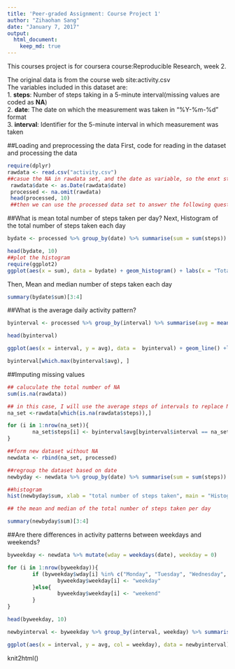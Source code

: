 ---
title: 'Peer-graded Assignment: Course Project 1'
author: "Zihaohan Sang"
date: "January 7, 2017"
output: 
  html_document: 
    keep_md: true 
---

This courses project is for coursera course:Reproducible Research, week 2.

The original data is from the course web site:activity.csv  
The variables included in this dataset are:  
1. **steps**: Number of steps taking in a 5-minute interval(missing values are coded as **NA**)  
2. **date**: The date on which the measurement was taken in "%Y-%m-%d" format  
3. **interval**: Identifier for the 5-minute interval in which measurement was taken  

##Loading and preprocessing the data
First, code for reading in the dataset and processing the data

```{r read_and_processing_data, echo=TRUE}
require(dplyr)
rawdata <- read.csv("activity.csv")
##casue the NA in rawdata set, and the date as variable, so the enxt step is to tidy the data set
 rawdata$date <- as.Date(rawdata$date)
 processed <- na.omit(rawdata)
 head(processed, 10)
 ##then we can use the processed data set to answer the following questions 
```


##What is mean total number of steps taken per day?
Next, Histogram of the total number of steps taken each day
```{r hist_total_steps_per_day, echo=TRUE}
bydate <- processed %>% group_by(date) %>% summarise(sum = sum(steps))

head(bydate, 10)
##plot the histogram
require(ggplot2)
ggplot(aes(x = sum), data = bydate) + geom_histogram() + labs(x = "Total number of steps per day", y = "frequency", title = "Histogram of The Total Number of Steps \nTaken Each Day") + theme_bw() + theme(plot.title = element_text(hjust = 0.5, vjust = 1, size = rel(1.2), face = "bold"), panel.border = element_blank(), panel.grid = element_blank(), axis.line = element_line(color = "black", size = 0.8))
```

Then, Mean and median number of steps taken each day
```{r mean_and_median_number, echo = TRUE}
summary(bydate$sum)[3:4]

```


##What is the average daily activity pattern?


```{r, echo=TRUE}
byinterval <- processed %>% group_by(interval) %>% summarise(avg = mean(steps))

head(byinterval)

ggplot(aes(x = interval, y = avg), data =  byinterval) + geom_line() +labs(x = "Interval", y = "Average number of steps taken") + theme_classic()
```


```{r intervals_with_max_steps, echo = TRUE}
byinterval[which.max(byinterval$avg), ]
```

##Imputing missing values

```{r imputing_na, echo=TRUE}

## caluculate the total number of NA 
sum(is.na(rawdata))

## in this case, I will use the average steps of intervals to replace NA of original data set
na_set <-rawdata[which(is.na(rawdata$steps)),]

for (i in 1:nrow(na_set)){
        na_set$steps[i] <- byinterval$avg[byinterval$interval == na_set$interval[i]]
}

##form new dataset without NA
newdata <- rbind(na_set, processed)

##regroup the dataset based on date
newbyday <- newdata %>% group_by(date) %>% summarise(sum = sum(steps))

##histogram
hist(newbyday$sum, xlab = "total number of steps taken", main = "Histogram of the total number of steps taken each day")

## the mean and median of the total number of steps taken per day

summary(newbyday$sum)[3:4]
```


##Are there differences in activity patterns between weekdays and weekends?
```{r activity_weekday_pattern, echo = TRUE}
byweekday <- newdata %>% mutate(wday = weekdays(date), weekday = 0)

for (i in 1:nrow(byweekday)){
        if (byweekday$wday[i] %in% c("Monday", "Tuesday", "Wednesday", "Thursday", "Friday")){
                byweekday$weekday[i] <- "weekday"
        }else{
                byweekday$weekday[i] <- "weekend"
        }
}

head(byweekday, 10)

newbyinterval <- byweekday %>% group_by(interval, weekday) %>% summarise(avg = mean(steps))

ggplot(aes(x = interval, y = avg, col = weekday), data = newbyinterval) + geom_line() + facet_grid(weekday~.) + labs(x = "Interval", y = "Number of steps") + theme_classic()

```
knit2html()

